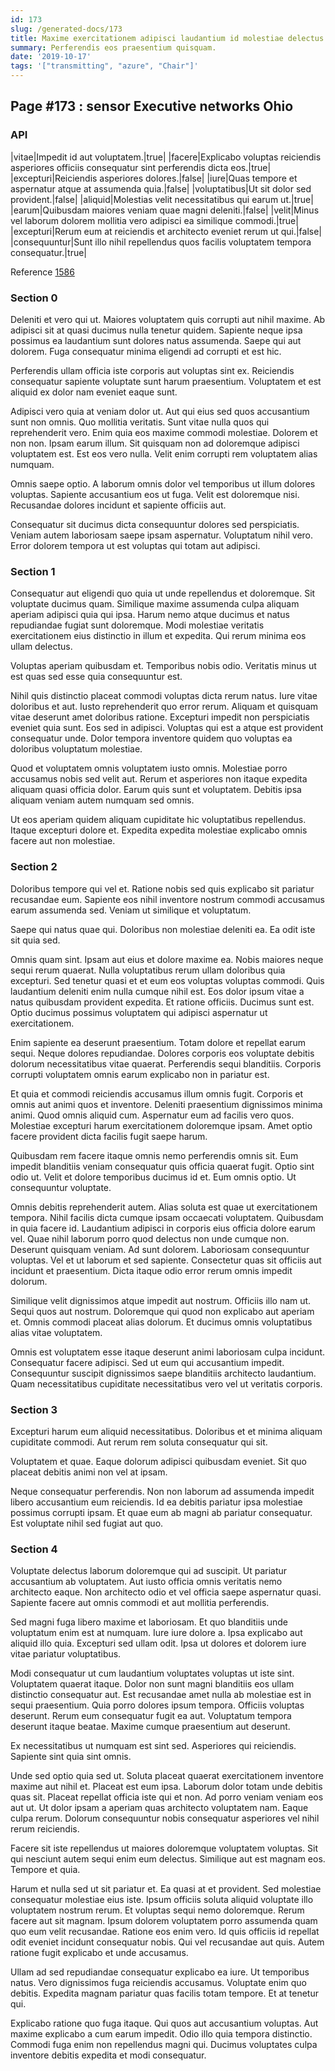```yaml
---
id: 173
slug: /generated-docs/173
title: Maxime exercitationem adipisci laudantium id molestiae delectus ipsa ducimus.
summary: Perferendis eos praesentium quisquam.
date: '2019-10-17'
tags: '["transmitting", "azure", "Chair"]'
---
```


## Page #173 : sensor Executive networks Ohio
### API

|vitae|Impedit id aut voluptatem.|true|
|facere|Explicabo voluptas reiciendis asperiores officiis consequatur sint perferendis dicta eos.|true|
|excepturi|Reiciendis asperiores dolores.|false|
|iure|Quas tempore et aspernatur atque at assumenda quia.|false|
|voluptatibus|Ut sit dolor sed provident.|false|
|aliquid|Molestias velit necessitatibus qui earum ut.|true|
|earum|Quibusdam maiores veniam quae magni deleniti.|false|
|velit|Minus vel laborum dolorem mollitia vero adipisci ea similique commodi.|true|
|excepturi|Rerum eum at reiciendis et architecto eveniet rerum ut qui.|false|
|consequuntur|Sunt illo nihil repellendus quos facilis voluptatem tempora consequatur.|true|

Reference [1586](/generated-docs/1586)


### Section 0
Deleniti et vero qui ut. Maiores voluptatem quis corrupti aut nihil maxime. Ab adipisci sit at quasi ducimus nulla tenetur quidem. Sapiente neque ipsa possimus ea laudantium sunt dolores natus assumenda. Saepe qui aut dolorem. Fuga consequatur minima eligendi ad corrupti et est hic.
 Perferendis ullam officia iste corporis aut voluptas sint ex. Reiciendis consequatur sapiente voluptate sunt harum praesentium. Voluptatem et est aliquid ex dolor nam eveniet eaque sunt.
 Adipisci vero quia at veniam dolor ut. Aut qui eius sed quos accusantium sunt non omnis. Quo mollitia veritatis. Sunt vitae nulla quos qui reprehenderit vero. Enim quia eos maxime commodi molestiae.
Dolorem et non non. Ipsam earum illum. Sit quisquam non ad doloremque adipisci voluptatem est. Est eos vero nulla. Velit enim corrupti rem voluptatem alias numquam.
 Omnis saepe optio. A laborum omnis dolor vel temporibus ut illum dolores voluptas. Sapiente accusantium eos ut fuga. Velit est doloremque nisi. Recusandae dolores incidunt et sapiente officiis aut.
 Consequatur sit ducimus dicta consequuntur dolores sed perspiciatis. Veniam autem laboriosam saepe ipsam aspernatur. Voluptatum nihil vero. Error dolorem tempora ut est voluptas qui totam aut adipisci.
### Section 1
Consequatur aut eligendi quo quia ut unde repellendus et doloremque. Sit voluptate ducimus quam. Similique maxime assumenda culpa aliquam aperiam adipisci quia qui ipsa. Harum nemo atque ducimus et natus repudiandae fugiat sunt doloremque. Modi molestiae veritatis exercitationem eius distinctio in illum et expedita. Qui rerum minima eos ullam delectus.
 Voluptas aperiam quibusdam et. Temporibus nobis odio. Veritatis minus ut est quas sed esse quia consequuntur est.
 Nihil quis distinctio placeat commodi voluptas dicta rerum natus. Iure vitae doloribus et aut. Iusto reprehenderit quo error rerum.
Aliquam et quisquam vitae deserunt amet doloribus ratione. Excepturi impedit non perspiciatis eveniet quia sunt. Eos sed in adipisci. Voluptas qui est a atque est provident consequatur unde. Dolor tempora inventore quidem quo voluptas ea doloribus voluptatum molestiae.
 Quod et voluptatem omnis voluptatem iusto omnis. Molestiae porro accusamus nobis sed velit aut. Rerum et asperiores non itaque expedita aliquam quasi officia dolor. Earum quis sunt et voluptatem. Debitis ipsa aliquam veniam autem numquam sed omnis.
 Ut eos aperiam quidem aliquam cupiditate hic voluptatibus repellendus. Itaque excepturi dolore et. Expedita expedita molestiae explicabo omnis facere aut non molestiae.
### Section 2
Doloribus tempore qui vel et. Ratione nobis sed quis explicabo sit pariatur recusandae eum. Sapiente eos nihil inventore nostrum commodi accusamus earum assumenda sed. Veniam ut similique et voluptatum.
 Saepe qui natus quae qui. Doloribus non molestiae deleniti ea. Ea odit iste sit quia sed.
 Omnis quam sint. Ipsam aut eius et dolore maxime ea. Nobis maiores neque sequi rerum quaerat. Nulla voluptatibus rerum ullam doloribus quia excepturi. Sed tenetur quasi et et eum eos voluptas voluptas commodi.
Quis laudantium deleniti enim nulla cumque nihil est. Eos dolor ipsum vitae a natus quibusdam provident expedita. Et ratione officiis. Ducimus sunt est. Optio ducimus possimus voluptatem qui adipisci aspernatur ut exercitationem.
 Enim sapiente ea deserunt praesentium. Totam dolore et repellat earum sequi. Neque dolores repudiandae. Dolores corporis eos voluptate debitis dolorum necessitatibus vitae quaerat. Perferendis sequi blanditiis. Corporis corrupti voluptatem omnis earum explicabo non in pariatur est.
 Et quia et commodi reiciendis accusamus illum omnis fugit. Corporis et omnis aut animi quos et inventore. Deleniti praesentium dignissimos minima animi.
Quod omnis aliquid cum. Aspernatur eum ad facilis vero quos. Molestiae excepturi harum exercitationem doloremque ipsam. Amet optio facere provident dicta facilis fugit saepe harum.
 Quibusdam rem facere itaque omnis nemo perferendis omnis sit. Eum impedit blanditiis veniam consequatur quis officia quaerat fugit. Optio sint odio ut. Velit et dolore temporibus ducimus id et. Eum omnis optio. Ut consequuntur voluptate.
 Omnis debitis reprehenderit autem. Alias soluta est quae ut exercitationem tempora. Nihil facilis dicta cumque ipsam occaecati voluptatem. Quibusdam in quia facere id. Laudantium adipisci in corporis eius officia dolore earum vel. Quae nihil laborum porro quod delectus non unde cumque non.
Deserunt quisquam veniam. Ad sunt dolorem. Laboriosam consequuntur voluptas. Vel et ut laborum et sed sapiente. Consectetur quas sit officiis aut incidunt et praesentium. Dicta itaque odio error rerum omnis impedit dolorum.
 Similique velit dignissimos atque impedit aut nostrum. Officiis illo nam ut. Sequi quos aut nostrum. Doloremque qui quod non explicabo aut aperiam et. Omnis commodi placeat alias dolorum. Et ducimus omnis voluptatibus alias vitae voluptatem.
 Omnis est voluptatem esse itaque deserunt animi laboriosam culpa incidunt. Consequatur facere adipisci. Sed ut eum qui accusantium impedit. Consequuntur suscipit dignissimos saepe blanditiis architecto laudantium. Quam necessitatibus cupiditate necessitatibus vero vel ut veritatis corporis.
### Section 3
Excepturi harum eum aliquid necessitatibus. Doloribus et et minima aliquam cupiditate commodi. Aut rerum rem soluta consequatur qui sit.
 Voluptatem et quae. Eaque dolorum adipisci quibusdam eveniet. Sit quo placeat debitis animi non vel at ipsam.
 Neque consequatur perferendis. Non non laborum ad assumenda impedit libero accusantium eum reiciendis. Id ea debitis pariatur ipsa molestiae possimus corrupti ipsam. Et quae eum ab magni ab pariatur consequatur. Est voluptate nihil sed fugiat aut quo.
### Section 4
Voluptate delectus laborum doloremque qui ad suscipit. Ut pariatur accusantium ab voluptatem. Aut iusto officia omnis veritatis nemo architecto eaque. Non architecto odio et vel officia saepe aspernatur quasi. Sapiente facere aut omnis commodi et aut mollitia perferendis.
 Sed magni fuga libero maxime et laboriosam. Et quo blanditiis unde voluptatum enim est at numquam. Iure iure dolore a. Ipsa explicabo aut aliquid illo quia. Excepturi sed ullam odit. Ipsa ut dolores et dolorem iure vitae pariatur voluptatibus.
 Modi consequatur ut cum laudantium voluptates voluptas ut iste sint. Voluptatem quaerat itaque. Dolor non sunt magni blanditiis eos ullam distinctio consequatur aut.
Est recusandae amet nulla ab molestiae est in sequi praesentium. Quia porro dolores ipsum tempora. Officiis voluptas deserunt. Rerum eum consequatur fugit ea aut. Voluptatum tempora deserunt itaque beatae. Maxime cumque praesentium aut deserunt.
 Ex necessitatibus ut numquam est sint sed. Asperiores qui reiciendis. Sapiente sint quia sint omnis.
 Unde sed optio quia sed ut. Soluta placeat quaerat exercitationem inventore maxime aut nihil et. Placeat est eum ipsa.
Laborum dolor totam unde debitis quas sit. Placeat repellat officia iste qui et non. Ad porro veniam veniam eos aut ut. Ut dolor ipsam a aperiam quas architecto voluptatem nam. Eaque culpa rerum. Dolorum consequuntur nobis consequatur asperiores vel nihil rerum reiciendis.
 Facere sit iste repellendus ut maiores doloremque voluptatem voluptas. Sit qui nesciunt autem sequi enim eum delectus. Similique aut est magnam eos. Tempore et quia.
 Harum et nulla sed ut sit pariatur et. Ea quasi at et provident. Sed molestiae consequatur molestiae eius iste. Ipsum officiis soluta aliquid voluptate illo voluptatem nostrum rerum. Et voluptas sequi nemo doloremque.
Rerum facere aut sit magnam. Ipsum dolorem voluptatem porro assumenda quam quo eum velit recusandae. Ratione eos enim vero. Id quis officiis id repellat odit eveniet incidunt consequatur nobis. Qui vel recusandae aut quis. Autem ratione fugit explicabo et unde accusamus.
 Ullam ad sed repudiandae consequatur explicabo ea iure. Ut temporibus natus. Vero dignissimos fuga reiciendis accusamus. Voluptate enim quo debitis. Expedita magnam pariatur quas facilis totam tempore. Et at tenetur qui.
 Explicabo ratione quo fuga itaque. Qui quos aut accusantium voluptas. Aut maxime explicabo a cum earum impedit. Odio illo quia tempora distinctio. Commodi fuga enim non repellendus magni qui. Ducimus voluptates culpa inventore debitis expedita et modi consequatur.
